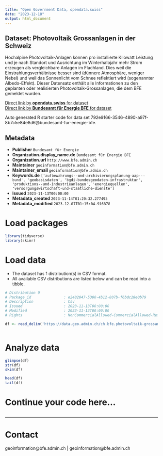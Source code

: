 ```yaml
---
title: "Open Government Data, opendata.swiss"
date: "2023-12-18"
output: html_document
---
```


## Dataset: Photovoltaik Grossanlagen in der Schweiz

Hochalpine Photovoltaik-Anlagen können pro installierte Kilowatt Leistung und je nach Standort und Ausrichtung im Winterhalbjahr mehr Strom erzeugen als vergleichbare Anlagen im Flachland. Dies weil die Einstrahlungsverhältnisse besser sind (dünnere Atmosphäre, weniger Nebel) und weil das Sonnenlicht vom Schnee reflektiert wird (sogenannter Albedo-Effekt). Dieser Datensatz enthält alle Informationen zu den geplanten oder realisierten Photovoltaik-Grossanlagen, die dem BFE gemeldet wurden.

[Direct link by **opendata.swiss** for dataset](https://opendata.swiss/de/dataset/photovoltaik-grossanlagen-in-der-schweiz)<br>
[Direct link by **Bundesamt für Energie BFE** for dataset](https://www.bfe.admin.ch/bfe/de/home/versorgung/erneuerbare-energien/solarenergie/photovoltaik-grossanlagen.html)

Auto generated R starter code for data set 792e9166-3546-4890-a97f-8b7c5e84e8d6@bundesamt-fur-energie-bfe.

## Metadata

- **Publisher** `Bundesamt für Energie`
- **Organization.display_name.de** `Bundesamt für Energie BFE`
- **Organization.url** `http://www.bfe.admin.ch`
- **Maintainer** `geoinformation@bfe.admin.ch`
- **Maintainer_email** `geoinformation@bfe.admin.ch`
- **Keywords.de** `['aufbewahrungs--und-archivierungsplanung-aap---bund', 'geobasisdaten', 'bgdi-bundesgeodaten-infrastruktur', 'produktions--und-industrieanlagen', 'energiequellen', 'versorgungswirtschaft-und-staatliche-dienste']`
- **Issued** `2023-11-13T00:00:00`
- **Metadata_created** `2023-11-14T01:20:32.277495`
- **Metadata_modified** `2023-12-07T01:15:04.916878`


# Load packages

```r

library(tidyverse)
library(skimr)

```

# Load data

-   The dataset has 1 distribution(s) in CSV format.
-   All available CSV distributions are listed below and can be read into a tibble.

```r

# Distribution 0
# Package_id               : e2482047-5300-4b12-807b-f6bdc28e0b79
# Description              : Csv
# Issued                   : 2023-11-13T00:00:00
# Modified                 : 2023-11-13T00:00:00
# Rights                   : NonCommercialAllowed-CommercialAllowed-ReferenceRequired

df <- read_delim('https://data.geo.admin.ch/ch.bfe.photovoltaik-grossanlagen/csv/2056/ch.bfe.photovoltaik-grossanlagen.zip')



```

# Analyze data

```r

glimpse(df)
str(df)
skim(df)

head(df)
tail(df)

```

# Continue your code here...

```r

```

------------------------------------------------------------------------

# Contact

geoinformation@bfe.admin.ch | geoinformation@bfe.admin.ch
